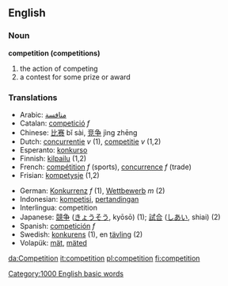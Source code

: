 ==English==
===Noun===
'''competition (competitions)'''
# the action of competing
# a contest for some prize or award

=== Translations ===
{{top}}
*Arabic: [[منافسة]]
*Catalan: [[competició]] ''f''
*Chinese: [[比赛]] bǐ sài, [[竞争]] jìng zhēng
*Dutch: [[concurrentie]] ''v'' (1), [[competitie]] ''v'' (1,2)
*Esperanto: [[konkurso]]
*Finnish: [[kilpailu]] (1,2)
*French: [[compétition]] ''f'' (sports), [[concurrence]] ''f'' (trade)
*Frisian: [[kompetysje]] (1,2)
{{mid}}
*German: [[Konkurrenz]] ''f'' (1), [[Wettbewerb]] ''m'' (2)
*Indonesian: [[kompetisi]], [[tanding|pertandingan]]
*Interlingua: competition
*Japanese: [[競争]] ([[きょうそう]], kyōsō) (1); [[試合]] ([[しあい]], shiai) (2)
*Spanish: [[competición]] ''f''
*Swedish: [[konkurens]] (1), en [[tävling]] (2)
*Volapük: [[mät]], [[mäted]]
{{bottom}}

[[Category:1000 English basic words]]

[[da:Competition]]
[[it:competition]]
[[pl:competition]]
[[fi:competition]]
